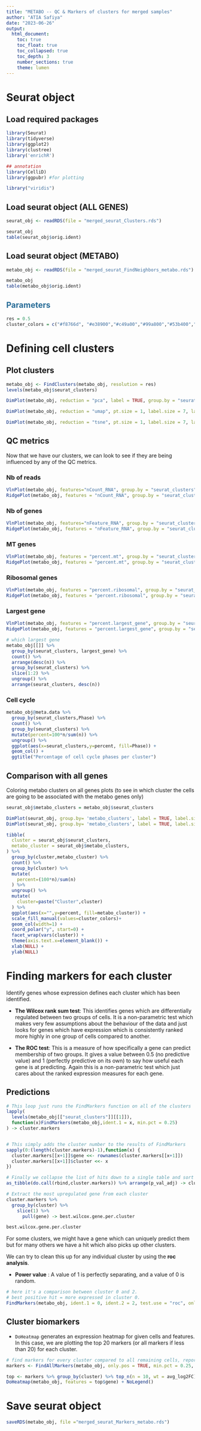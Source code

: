 ```yaml
---
title: "METABO -- QC & Markers of clusters for merged samples"
author: "ATIA Safiya"
date: "2023-06-26"
output:
  html_document:
    toc: true
    toc_float: true
    toc_collapsed: true
    toc_depth: 3
    number_sections: true
    theme: lumen
---
```


# Seurat object  
## Load required packages
```r
library(Seurat)
library(tidyverse)
library(ggplot2)
library(clustree)
library('enrichR')

## annotation
library(CelliD)
library(ggpubr) #for plotting

library("viridis")
```

## Load seurat object (ALL GENES)
```r
seurat_obj <- readRDS(file = "merged_seurat_Clusters.rds")

seurat_obj
table(seurat_obj$orig.ident)
```

## Load seurat object (METABO)
```r
metabo_obj <- readRDS(file = "merged_seurat_FindNeighbors_metabo.rds")

metabo_obj
table(metabo_obj$orig.ident)
```

## <span style="color:#296d98;"> Parameters </span>  
```r
res = 0.5
cluster_colors = c("#f8766d", "#e38900","#c49a00","#99a800","#53b400","#00bc56","#00c094","#00bfc4","#00b6eb","#06a4ff","#a58aff","#df70f8","#fb61d7","#ff66a8")
```

# Defining cell clusters  
## Plot clusters  
```r
metabo_obj <- FindClusters(metabo_obj, resolution = res)
levels(metabo_obj$seurat_clusters)
```

```r
DimPlot(metabo_obj, reduction = "pca", label = TRUE, group.by = "seurat_clusters") + ggtitle("PC1 vs PC2 with Clusters")
```

```r
DimPlot(metabo_obj, reduction = "umap", pt.size = 1, label.size = 7, label = TRUE, group.by = "seurat_clusters")
```

```r
DimPlot(metabo_obj, reduction = "tsne", pt.size = 1, label.size = 7, label = TRUE, group.by = "seurat_clusters")
```

## QC metrics  
Now that we have our clusters, we can look to see if they are being influenced by any of the QC metrics.  

### Nb of reads  
```r
VlnPlot(metabo_obj, features="nCount_RNA", group.by = "seurat_clusters", pt.size = 0)
RidgePlot(metabo_obj, features = "nCount_RNA", group.by = "seurat_clusters")
```

### Nb of genes    
```r
VlnPlot(metabo_obj, features="nFeature_RNA", group.by = "seurat_clusters", pt.size = 0)
RidgePlot(metabo_obj, features = "nFeature_RNA", group.by = "seurat_clusters")
```

### MT genes  
```r
VlnPlot(metabo_obj, features = "percent.mt", group.by = "seurat_clusters", pt.size = 0)
RidgePlot(metabo_obj, features = "percent.mt", group.by = "seurat_clusters")
```

### Ribosomal genes  
```r
VlnPlot(metabo_obj, features = "percent.ribosomal", group.by = "seurat_clusters", pt.size = 0)
RidgePlot(metabo_obj, features = "percent.ribosomal", group.by = "seurat_clusters")
```

### Largest gene  
```r
VlnPlot(metabo_obj, features = "percent.largest_gene", group.by = "seurat_clusters", pt.size = 0)
RidgePlot(metabo_obj, features = "percent.largest_gene", group.by = "seurat_clusters")
```

```r
# which largest gene
metabo_obj[[]] %>%
  group_by(seurat_clusters, largest_gene) %>%
  count() %>%
  arrange(desc(n)) %>%
  group_by(seurat_clusters) %>%
  slice(1:2) %>%
  ungroup() %>%
  arrange(seurat_clusters, desc(n))
```

### Cell cycle  
```r
metabo_obj@meta.data %>%
  group_by(seurat_clusters,Phase) %>%
  count() %>%
  group_by(seurat_clusters) %>%
  mutate(percent=100*n/sum(n)) %>%
  ungroup() %>%
  ggplot(aes(x=seurat_clusters,y=percent, fill=Phase)) +
  geom_col() +
  ggtitle("Percentage of cell cycle phases per cluster")
```

## Comparison with all genes
Coloring metabo clusters on all genes plots (to see in which cluster the cells are going to be associated with the metabo genes only)  

```r
seurat_obj$metabo_clusters = metabo_obj$seurat_clusters

DimPlot(seurat_obj, group.by= 'metabo_clusters', label = TRUE, label.size = 5, reduction = "tsne")
DimPlot(seurat_obj, group.by= 'metabo_clusters', label = TRUE, label.size = 5, reduction = "umap")
```

```r
tibble(
  cluster = seurat_obj$seurat_clusters,
  metabo_cluster = seurat_obj$metabo_clusters,
) %>%
  group_by(cluster,metabo_cluster) %>%
  count() %>%
  group_by(cluster) %>%
  mutate(
    percent=(100*n)/sum(n)
  ) %>%
  ungroup() %>%
  mutate(
    cluster=paste("Cluster",cluster)
  ) %>%
  ggplot(aes(x="",y=percent, fill=metabo_cluster)) +
  scale_fill_manual(values=cluster_colors)+
  geom_col(width=1) +
  coord_polar("y", start=0) +
  facet_wrap(vars(cluster)) +  
  theme(axis.text.x=element_blank()) +
  xlab(NULL) +
  ylab(NULL)
```

# Finding markers for each cluster  
Identify genes whose expression defines each cluster which has been identified.

* **The Wilcox rank sum test**: This identifies genes which are differentially regulated between two groups of cells. It is a non-parametric test which makes very few assumptions about the behaviour of the data and just looks for genes which have expression which is consistently ranked more highly in one group of cells compared to another.  

* **The ROC test**: This is a measure of how specifically a gene can predict membership of two groups. It gives a value between 0.5 (no predictive value) and 1 (perfectly predictive on its own) to say how useful each gene is at predicting. Again this is a non-parametric test which just cares about the ranked expression measures for each gene.

## Predictions  
```r
# This loop just runs the FindMarkers function on all of the clusters
lapply(
  levels(metabo_obj[["seurat_clusters"]][[1]]),
  function(x)FindMarkers(metabo_obj,ident.1 = x, min.pct = 0.25)
) -> cluster.markers


# This simply adds the cluster number to the results of FindMarkers
sapply(0:(length(cluster.markers)-1),function(x) {
  cluster.markers[[x+1]]$gene <<- rownames(cluster.markers[[x+1]])
  cluster.markers[[x+1]]$cluster <<- x
})

# Finally we collapse the list of hits down to a single table and sort it by FDR to put the most significant ones first
as_tibble(do.call(rbind,cluster.markers)) %>% arrange(p_val_adj) -> cluster.markers

# Extract the most upregulated gene from each cluster
cluster.markers %>%
  group_by(cluster) %>%
    slice(1) %>%
      pull(gene) -> best.wilcox.gene.per.cluster

best.wilcox.gene.per.cluster
```

For some clusters, we might have a gene which can uniquely predict them but for many others we have a hit which also picks up other clusters. 

We can try to clean this up for any individual cluster by using the **roc analysis**.

* **Power value** : A value of 1 is perfectly separating, and a value of 0 is random.

```r
# here it's a comparison between cluster 0 and 2.
# best positive hit = more expressed in cluster 0.
FindMarkers(metabo_obj, ident.1 = 0, ident.2 = 2, test.use = "roc", only.pos = TRUE)
```

## Cluster biomarkers  
* `DoHeatmap` generates an expression heatmap for given cells and features. In this case, we are plotting the top 20 markers (or all markers if less than 20) for each cluster.

```r
# find markers for every cluster compared to all remaining cells, report only the positive ones
markers <- FindAllMarkers(metabo_obj, only.pos = TRUE, min.pct = 0.25, logfc.threshold = 0.25)
```

```r
top <- markers %>% group_by(cluster) %>% top_n(n = 10, wt = avg_log2FC)
DoHeatmap(metabo_obj, features = top$gene) + NoLegend()
```

# Save seurat object  
```r
saveRDS(metabo_obj, file ="merged_seurat_Markers_metabo.rds")
```
